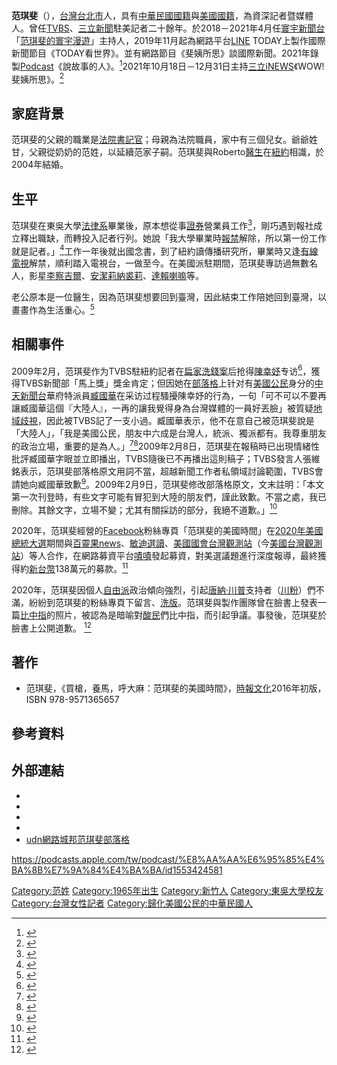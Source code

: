 {{Infobox person
|姓名=范琪斐
|圖像=
|圖像大小=
|圖像說明=
|英文名=
|性別=女性
|出生日期={{Birth date and age|year=1965|month=10|day=15}}
|出生地點={{ROC}}[[台北市|台北市]]
|居住地=
|國籍={{Slight-pause mark list|{{ROC}}{{USA}}}}
|教育程度=
*[[臺北市立第一女子高級中學|臺北市立第一女子高級中學]]
*[[東吳大學|東吳大學]]法律系
*[[紐約大學|紐約大學]]傳播研究所碩士肄業
}}
'''范琪斐'''（{{Bd|1965年|10月15日}}），[[台灣|台灣]][[台北市|台北市]]人，具有[[中華民國國籍|中華民國國籍]]與[[美國國籍|美國國籍]]，為資深記者暨媒體人。曾任[[TVBS新聞台|TVBS]]、[[三立新聞|三立新聞]]駐美記者二十餘年。於2018－2021年4月任[[寰宇新聞台|寰宇新聞台]]「[[范琪斐的寰宇漫遊|范琪斐的寰宇漫遊]]」主持人，2019年11月起為網路平台[[LINE_(公司)|LINE]] TODAY上製作國際新聞節目《TODAY看世界》。並有網路節目《斐姨所思》談國際新聞。2021年錄製[[Podcast|Podcast]]《說故事的人》。<ref>{{Cite web|title=資深媒體人范琪斐：讓『放假』成為第一順位，盡情享受其中！|url=https://www.businessweekly.com.tw/business/indep/1000699|accessdate=2020-10-28|language=zh-TW}}</ref>2021年10月18日－12月31日主持[[三立iNEWS|三立iNEWS]]《WOW!斐姨所思》。<ref>{{Cite web|title=國際新聞是通往世界的地圖 也是大國角力的透視鏡！《WOW!斐姨所思》10/18(一)起帶您一起看懂世界|url=https://www.youtube.com/watch?v=PBWXzqiMEFQ|date=2021-10-04|accessdate=2021-10-10|language=zh-TW}}</ref>

== 家庭背景 ==
范琪斐的父親的職業是[[法院|法院]][[書記官|書記官]]；母親為法院職員，家中有三個兒女。爺爺姓甘，父親從奶奶的范姓，以延續范家子嗣。范琪斐與Roberto[[醫生|醫生]]在[[紐約|紐約]]相識，於2004年結婚。
== 生平 ==
范琪斐在東吳大學[[法律系|法律系]]畢業後，原本想從事[[證券|證券]]營業員工作<ref>{{Cite web|title=【客座總編面對面】范琪斐：把外面發生的事情用簡單的方式告訴你，是我作為媒體的責任。|url=https://www.readr.tw/post/1384|accessdate=2020-11-04|date=2018-11-23|language=zh-Hant}}</ref>，剛巧遇到報社成立釋出職缺，而轉投入記者行列。她說「我大學畢業時[[报禁|報禁]]解除，所以第一份工作就是記者。」<ref>{{Cite web|title=【一鏡到底】達賴送我的禮物 范琪斐|url=https://www.mirrormedia.mg/story/20190330pol001/|accessdate=2020-10-28|date=2019-04-01|language=Zh-hant}}</ref>工作一年後就出國念書，到了紐約讀傳播研究所，畢業時又逢[[有線電視|有線電視]]解禁，順利踏入電視台，一做至今。在美國派駐期間，范琪斐專訪過無數名人，影星[[李察·基爾|李察吉爾]]、[[安潔莉娜裘莉|安潔莉納裘莉]]、[[達賴喇嘛|達賴喇嘛]]等。

老公原本是一位醫生，因為范琪斐想要回到臺灣，因此結束工作陪她回到臺灣，以畫畫作為生活重心。<ref>{{Cite news|url=https://tw.appledaily.com/entertainment/20200319/DP6MKYMYSTFDV5IYCJKNJU5IQQ/|title=范琪斐 伴醫師尪執畫筆 晚婚瀟灑不求子|date=2020-03-19|publisher=蘋果日報|language=Zh-hant}}</ref>

== 相關事件 ==
2009年2月，范琪斐作为TVBS駐紐約記者在[[扁家洗錢案|扁家洗錢案]]后抢得[[陳幸妤|陳幸妤]]专访<ref>{{Cite web|title=陳幸妤紐約街頭 憤怒發飆大罵|url=https://news.tvbs.com.tw/politics/120249|accessdate=2020-10-28|work=TVBS新聞|language=zh-tw}}{{Wayback|url=https://news.tvbs.com.tw/politics/120249 |date=20201101122143 }}</ref>，獲得TVBS新聞部「馬上獎」獎金肯定；但因她在[[部落格|部落格]]上针对有[[美國公民|美國公民]]身分的[[中天新聞台|中天新聞台]]華府特派員[[臧國華|臧國華]]在采访过程騷擾陳幸妤的行為，一句「可不可以不要再讓臧國華這個『大陸人』，一再的讓我覺得身為台灣媒體的一員好丟臉」被質疑[[地域歧視|地域歧視]]，因此被TVBS記了一支小過。臧國華表示，他不在意自己被范琪斐說是「大陸人」，「我是美國公民，朋友中六成是台灣人，統派、獨派都有。我尊重朋友的政治立場，重要的是為人。」<ref>{{Cite web|title=中天關台扯范琪斐？ 陳幸妤躺著也中槍|url=https://ent.ltn.com.tw/news/breakingnews/3326408|accessdate=2020-10-28|date=2020-10-20|work=[[自由時報電子報|自由時報電子報]]}}{{Wayback|url=https://ent.ltn.com.tw/news/breakingnews/3326408 |date=20201101134938 }}</ref><ref>{{Cite web|title=范琪斐搶訪陳幸妤 先賞後記過|url=http://www.coolloud.org.tw/node/35979|accessdate=2020-10-28|date=2009-02-28|work=苦勞網|language=zh-hant}}{{Wayback|url=http://www.coolloud.org.tw/node/35979 |date=20160321152318 }}</ref>2009年2月8日，范琪斐在報稿時已出現情緒性批評臧國華字眼並立即播出，TVBS隨後已不再播出這則稿子；TVBS發言人張維銘表示，范琪斐部落格原文用詞不當，超越新聞工作者私領域討論範圍，TVBS會請她向臧國華致歉<ref>{{Cite news|url=|author=粘嫦鈺|title=貼訪陳幸妤 TVBS記者槓上中天|work=聯合報|date=2009-02-09|accessdate=2021-10-10|language=zh-tw|pages=|quote=}}</ref>。2009年2月9日，范琪斐修改部落格原文，文末註明：「本文第一次刊登時，有些文字可能有冒犯到大陸的朋友們，謹此致歉。不當之處，我已刪除。其餘文字，立場不變；尤其有關採訪的部分，我絕不道歉。」<ref>{{Cite news|url=|author=粘嫦鈺|title=范琪斐批臧國華 中天：保留處理權利|work=聯合報|date=2009-02-10|accessdate=2021-10-10|language=zh-tw|pages=|quote=}}</ref>

2020年，范琪斐經營的[[Facebook|Facebook]]粉絲專頁「范琪斐的美國時間」在[[2020年美國總統大選|2020年美國總統大選]]期間與[[王晴蒂|百靈果news]]、[[敏迪選讀|敏迪選讀]]、[[美國國會台灣觀測站|美國國會台灣觀測站]]（今[[美國台灣觀測站|美國台灣觀測站]]）等人合作，在網路募資平台[[嘖嘖|嘖嘖]]發起募資，對美選議題進行深度報導，最終獲得約[[新台幣|新台幣]]138萬元的募款。<ref>{{Cite web|title=嘖嘖 × 范琪斐的美國時間｜美國總統大選特別報導|url=https://www.zeczec.com/projects/americantime|accessdate=2020-10-28|language=zh-TW}}{{Better source|date=2021-03-29}}{{Wayback|url=https://www.zeczec.com/projects/americantime |date=20201104103815 }}</ref>

2020年，范琪斐因個人[[自由派|自由派]]政治傾向強烈，引起[[唐納·川普|唐納·川普]]支持者（[[川粉|川粉]]）們不滿，紛紛到范琪斐的粉絲專頁下留言、[[洗版|洗版]]。范琪斐與製作團隊曾在臉書上發表一篇[[比中指|比中指]]的照片，被認為是暗喻對[[酸民|酸民]]們比中指，而引起爭議。事發後，范琪斐於臉書上公開道歉。 <ref>{{Cite web|title=范琪斐的美國時間|url=https://www.facebook.com/story.php?story_fbid=1322433701439528&id=264112860604956}}</ref>

==著作==
* 范琪斐，《買槍，養馬，呼大麻：范琪斐的美國時間》，[[時報文化|時報文化]]2016年初版，ISBN 978-9571365657

==參考資料==
{{Reflist|2}}
==外部連結==
*{{facebook|chifei.fan}}
*{{Facebook|fanamericantime}}
*{{youtube|channel=UC2VKL-DkRvXtWkfjMzkYvmw}}
*{{YouTube|channel=UCmMnzrvnsSnv-0u9M1Rxiqw|title=TODAY看世界}}
*[[udn網路城邦|udn網路城邦]][http://blog.udn.com/tvbsnewyork/article 范琪斐部落格]
https://podcasts.apple.com/tw/podcast/%E8%AA%AA%E6%95%85%E4%BA%8B%E7%9A%84%E4%BA%BA/id1553424581

[[Category:范姓|Category:范姓]]
[[Category:1965年出生|Category:1965年出生]]
[[Category:新竹人|Category:新竹人]]
[[Category:東吳大學校友|Category:東吳大學校友]]
[[Category:台灣女性記者|Category:台灣女性記者]]
[[Category:歸化美國公民的中華民國人|Category:歸化美國公民的中華民國人]]